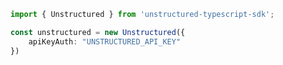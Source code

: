 ```typescript index.ts
import { Unstructured } from 'unstructured-typescript-sdk';

const unstructured = new Unstructured({
    apiKeyAuth: "UNSTRUCTURED_API_KEY"
})
```